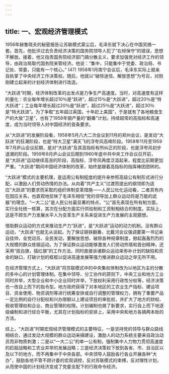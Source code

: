 ```yaml
---
---
---
```

title: 一、宏观经济管理模式
---




1956年赫鲁晓夫的秘密报告让苏联模式蒙尘后，毛泽东就下决心在中国另搞一套。首先，他批评过去负责经济决策的国务院领导人犯了“右倾保守”的错误，思想不解放。接着，他又指责国务院经济部门搞分散主义，要求加强党对经济工作的领导，由政治局取代国务院来管经济。他说：“集中，只能集中于党委、政治局、书记处、常委，只能有一个核心。” (47) 1958年1月南宁会议后，毛泽东实际上就亲自执掌了中央经济工作决策权。随后，他就以“破除迷信、解放思想”为号召，对刚刚建立起来的计划经济体制进行改造。

“大跃进”时期，经济体制改革的出发点是力争生产高速度。当时，对高速度有这样的量化：农业每年增长超过10％是“跃进”，超过15％是“大跃进”，超过20％是“特大跃进”；工业每年增长超过20％是“跃进”，超过25％是“大跃进”，超过30％是“特大跃进”。为了争取“五年超过英国，十年赶上美国”，于是就有了各地粮食生产的大放“卫星”，也有了1958年钢产量的“翻番”计划。持续超常的高指标和高速度，成为当时领导人对中国经济的首条要求。

从“大跃进”的发展阶段看，1958年5月八大二次会议到11月的郑州会议，是发动“大跃进”的狂潮阶段，也是“特大卫星”满天飞的浮夸风高峰阶段。1958年11月至1959年7月庐山会议前期，是对“大跃进”及其高指标有所纠正的阶段，也是浮夸风初步退潮的阶段。1959年8月庐山会议后期到1960年底中共中央工作会议召开前，是“大跃进”运动继续高涨的阶段，高指标、浮夸风再度泛滥起来，程度比前期更加严重。“大跃进”期间中国经济体制的改革，始终是跟着高指标的指挥棒团团转的。

“大跃进”模式的主要机理，是运用公有制程度的提升来参照高级公有制形式进行分配，以激励人们劳动热情的办法。从向着“共产主义”过渡而提出的纲领即为适应“大跃进”的要求而采取的组织体制变革措施——人民公社化运动看，二者具有内在因应关系，也直观地反映了毛泽东相信“党的领导加上群众运动将是万能的武器”的理念。“一大二公”是人民公社最显著的特点，“公”首先表现在所有制方面，实行全社统一核算，其次在分配方面实行供给制和工资制相结合的制度。实际上，这是不顾生产力发展水平人为变革生产关系来促进生产力发展的主观臆想。

借助群众运动的方式来推动生产力“跃进”，是“大跃进”运动的动力机制。没有群众运动，“大跃进”也就无从谈起。为了保证钢铁翻番，北戴河会议强调要第一书记亲自挂帅，全党动员、全民发动，要解放思想、破除各种规章制度，掀起轰轰烈烈的大规模的群众炼钢运动。为了保证群众运动能够激发人们劳动热情和首创精神，还采用“拔白旗，插红旗”的工作方法，同时直接诉诸群众运动来弥补计划的缺陷和资金的缺口，打破计划的框框以促进高速发展等强力推进群众运动之举无所不用。

在经济管理方式上，“大跃进”将苏联模式中的中央集权体制改为以地区为主的分散的多中心的计划管理体制。在集中领导、分工协作的原则下，中央工业和地方工业同时并举，大型企业和中小企业同时并举，下放权利采用行政性分权等，经济决策也一改自上而下的指令型。地方政府获得了对本地区的工农业生产指标、建设项目、资金使用、物资调剂等进行统筹安排或自行调整的管理权力，拥有了重要产品一定比例的自行分配权和兴办限额以上建设项目的审批权，并扩大了地方的财权、税收管理权和企业、商业管理的权限。计划编制也做了新要求，实行自上而下地逐级编制和进行综合平衡，尤其在计划指标的安排上，采用中央和地方各搞两本账的方法。

综上，“大跃进”时期宏观经济管理模式的主要特征，一是坚持党的领导与群众路线相结合，通过发动大规模的群众运动来搞建设，激励人的动力系统主要来自政治动员而非物质刺激；二是以“一大二公”的单一公有制，强制集中人力物力贯彻高速度的赶超战略和工农业并举的发展战略；三是经济决策权下放到各省、市、自治区以及以下的地方，而不再集中于中央各部。中央领导人鼓励各行各业开展各种“大办”，鼓励各地不管不顾计委的宏观调控，反对苏联模式的束缚，反对理性计划，从而使中国的计划经济变成了党委支配下的行政命令经济。